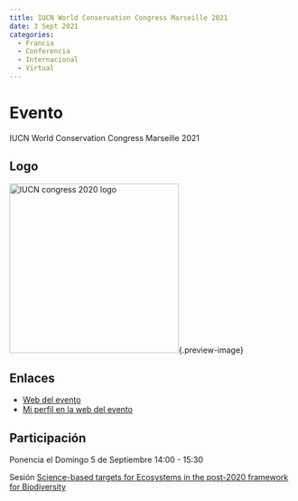 ```yaml
---
title: IUCN World Conservation Congress Marseille 2021
date: 3 Sept 2021
categories:
  - Francia
  - Conferencia
  - Internacional
  - Virtual
---
```


# Evento

IUCN World Conservation Congress Marseille 2021

## Logo 

![IUCN congress 2020 logo](https://www.iucncongress2020.org/profiles/iucn_master/themes/custom/iucnuapp_theme/img/uicn_logo_en.png){width=300}{.preview-image}

## Enlaces

- [Web del evento](https://www.iucncongress2020.org)
- [Mi perfil en la web del evento](https://www.iucncongress2020.org/programme/speakers/jose-rafael-ferrer-paris)

## Participación

Ponencia el Domingo 5 de Septiembre	14:00 - 15:30

Sesión [Science-based targets for Ecosystems in the post-2020 framework for Biodiversity](https://www.iucncongress2020.org/programme/official-programme/session-43345)

